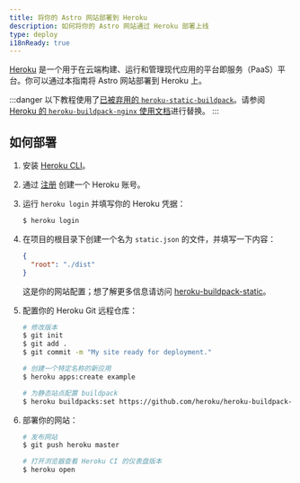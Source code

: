```yaml
---
title: 将你的 Astro 网站部署到 Heroku
description: 如何将你的 Astro 网站通过 Heroku 部署上线
type: deploy
i18nReady: true
---
```


[Heroku](https://www.heroku.com/) 是一个用于在云端构建、运行和管理现代应用的平台即服务（PaaS）平台。你可以通过本指南将 Astro 网站部署到 Heroku 上。

:::danger
以下教程使用了[已被弃用的 `heroku-static-buildpack`](https://github.com/heroku/heroku-buildpack-static#warning-heroku-buildpack-static-is-deprecated)。请参阅 [Heroku 的 `heroku-buildpack-nginx` 使用文档](https://github.com/dokku/heroku-buildpack-nginx)进行替换。
:::

## 如何部署

1. 安装 [Heroku CLI](https://devcenter.heroku.com/articles/heroku-cli)。
2. 通过 [注册](https://signup.heroku.com/) 创建一个 Heroku 账号。
3. 运行 `heroku login` 并填写你的 Heroku 凭据：

   ```bash
   $ heroku login
   ```

4. 在项目的根目录下创建一个名为 `static.json` 的文件，并填写一下内容：

   ```json title="static.json"
   {
     "root": "./dist"
   }
   ```

   这是你的网站配置；想了解更多信息请访问 [heroku-buildpack-static](https://github.com/heroku/heroku-buildpack-static)。

5. 配置你的 Heroku Git 远程仓库：

   ```bash
   # 修改版本
   $ git init
   $ git add .
   $ git commit -m "My site ready for deployment."

   # 创建一个特定名称的新应用
   $ heroku apps:create example

   # 为静态站点配置 buildpack
   $ heroku buildpacks:set https://github.com/heroku/heroku-buildpack-static.git
   ```

6. 部署你的网站：

   ```bash
   # 发布网站
   $ git push heroku master

   # 打开浏览器查看 Heroku CI 的仪表盘版本
   $ heroku open
   ```
